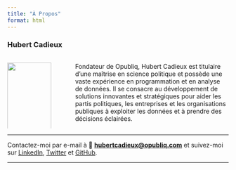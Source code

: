 ```yaml
---
title: "À Propos"
format: html
---
```


### Hubert Cadieux

:::{.columns}

::: {.column width="20%"}
![](../images/people/hubert.png){width=100% fig-align="center" fig-alt="Hubert Cadieux"}
:::

::: {.column width="2.5%"}
:::

::: {.column width="70%"}
Fondateur de Opubliq, Hubert Cadieux est titulaire d'une maîtrise en science politique et possède une vaste expérience en programmation et en analyse de données. Il se consacre au développement de solutions innovantes et stratégiques pour aider les partis politiques, les entreprises et les organisations publiques à exploiter les données et à prendre des décisions éclairées.
:::

:::
---

Contactez-moi par e-mail à 📧 **[hubertcadieux@opubliq.com](mailto:hubertcadieux@opubliq.com)** et suivez-moi sur [LinkedIn](https://www.linkedin.com/in/hubert-cadieux-7172571a0), [Twitter](https://twitter.com/HubCadieux25) et [GitHub](https://github.com/hubcad25).

---

<!---
### Alexandre Bouillon

:::{.columns}

::: {.column width="20%"}
![](../images/people/alex.png){width=100% fig-align="center" fig-alt="Hubert Cadieux"}
:::

::: {.column width="2.5%"}
:::

::: {.column width="70%"}
Fondateur de Opubliq, Hubert Cadieux est titulaire d'une maîtrise en science politique et possède une vaste expérience en programmation et en analyse de données. Il se consacre au développement de solutions innovantes et stratégiques pour aider les partis politiques, les entreprises et les organisations publiques à exploiter les données et à prendre des décisions éclairées.
:::

:::
---

Contactez-moi par e-mail à 📧 **[hubertcadieux@opubliq.com](mailto:hubertcadieux@opubliq.com)** et suivez-moi sur [LinkedIn](https://www.linkedin.com/in/hubert-cadieux-7172571a0), [Twitter](https://twitter.com/HubCadieux25) et [GitHub](https://github.com/hubcad25).

--->